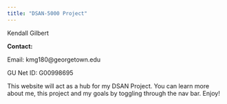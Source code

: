 ```yaml
---
title: "DSAN-5000 Project"
---
```

Kendall Gilbert 

**Contact:**

Email: kmg180@georgetown.edu

GU Net ID: G00998695

This website will act as a hub for my DSAN Project. You can learn more about me, this project and my goals by toggling through the nav bar. Enjoy!

